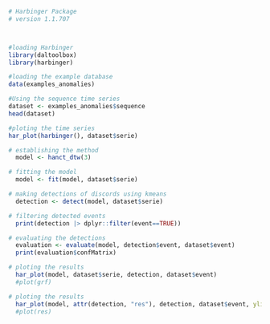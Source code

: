 ```r
# Harbinger Package
# version 1.1.707



#loading Harbinger
library(daltoolbox)
library(harbinger) 
```

```r
#loading the example database
data(examples_anomalies)
```

```r
#Using the sequence time series
dataset <- examples_anomalies$sequence
head(dataset)
```

```r
#ploting the time series
har_plot(harbinger(), dataset$serie)
```

```r
# establishing the method 
  model <- hanct_dtw(3)
```

```r
# fitting the model
  model <- fit(model, dataset$serie)
```

```r
# making detections of discords using kmeans
  detection <- detect(model, dataset$serie)
```

```r
# filtering detected events
  print(detection |> dplyr::filter(event==TRUE))
```

```r
# evaluating the detections
  evaluation <- evaluate(model, detection$event, dataset$event)
  print(evaluation$confMatrix)
```

```r
# ploting the results
  har_plot(model, dataset$serie, detection, dataset$event)
  #plot(grf)
```

```r
# ploting the results
  har_plot(model, attr(detection, "res"), detection, dataset$event, yline = attr(detection, "threshold"))
  #plot(res)
```
